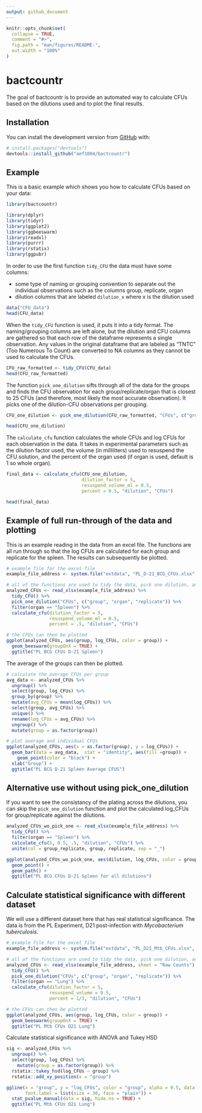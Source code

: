 ```yaml
---
output: github_document
---
```


```r
knitr::opts_chunk$set(
  collapse = TRUE,
  comment = "#>",
  fig.path = "man/figures/README-",
  out.width = "100%"
)
```

# bactcountr

<!-- badges: start -->
<!-- badges: end -->

The goal of bactcountr is to provide an automated way to calculate CFUs based on the dilutions used and to plot the final results.

## Installation

You can install the development version from [GitHub](https://github.com/) with:

``` r
# install.packages("devtools")
devtools::install_github("aef1004/bactcountr")
```
## Example

This is a basic example which shows you how to calculate CFUs based on your data:

```r
library(bactcountr)

library(dplyr)
library(tidyr)
library(ggplot2)
library(ggbeeswarm)
library(readxl)
library(purrr)
library(rstatix)
library(ggpubr)

```

In order to use the first function `tidy_CFU` the data must have some columns:

- some type of naming or grouping convention to separate out the individual observations such as the columns group, replicate, organ
- dilution columns that are labeled `dilution_x` where x is the dilution used

```r
data("CFU_data")
head(CFU_data)
```

When the `tidy_CFU` function is used, it puts it into a tidy format. The naming/grouping columns are left alone, but the dilution and CFU columns are gathered so that each row of the dataframe represents a single observation. Any values in the original dataframe that are labeled as "TNTC" (Too Numerous To Count) are converted to NA columns as they cannot be used to calculate the CFUs.

```r
CFU_raw_formatted <- tidy_CFU(CFU_data)
head(CFU_raw_formatted)
```

The function `pick_one_dilution` sifts through all of the data for the groups and finds the CFU observation for each group/replicate/organ that is closest to 25 CFUs (and therefore, most likely the most accurate observation). It picks one of the dilution-CFU observations per grouping.
```r
CFU_one_dilution <- pick_one_dilution(CFU_raw_formatted, "CFUs", c("group", "organ", "replicate"))

head(CFU_one_dilution)
```

The `calculate_cfu` function calculates the whole CFUs and log CFUs for each observation in the data. It takes in experimental parameters such as the dilution factor used, the volume (in milliliters) used to resuspend the CFU solution, and the percent of the organ used (if organ is used, default is 1 so whole organ).
```r
final_data <- calculate_cfu(CFU_one_dilution, 
                            dilution_factor = 5, 
                            resuspend_volume_ml = 0.5, 
                            percent = 0.5, "dilution", "CFUs")

head(final_data)
```


## Example of full run-through of the data and plotting

This is an example reading in the data from an excel file. The functions are all run through so that the log CFUs are calculated for each group and replicate for the spleen. The results can subsequently be plotted.

```r
# example file for the excel file
example_file_address <- system.file("extdata", "PL_D-21_BCG_CFUs.xlsx", package = "bactcountr")

# all of the functions are used to tidy the data, pick one dilution, and then calculate the log CFUs
analyzed_CFUs <- read_xlsx(example_file_address) %>%
  tidy_CFU() %>%
  pick_one_dilution("CFUs", c("group", "organ", "replicate")) %>%
  filter(organ == "Spleen") %>%
  calculate_cfu(dilution_factor = 5,
                resuspend_volume_ml = 0.5,
                percent = .5, "dilution", "CFUs")

# the CFUs can then be plotted
ggplot(analyzed_CFUs, aes(group, log_CFUs, color = group)) +
  geom_beeswarm(groupOnX = TRUE) +
  ggtitle("PL BCG CFUs D-21 Spleen")

```

The average of the groups can then be plotted.
```r
# calculate the average CFUs per group
avg_data <- analyzed_CFUs %>%
  ungroup() %>%
  select(group, log_CFUs) %>%
  group_by(group) %>%
  mutate(avg_CFUs = mean(log_CFUs)) %>%
  select(group, avg_CFUs) %>%
  unique() %>%
  rename(log_CFUs = avg_CFUs) %>%
  ungroup() %>%
  mutate(group = as.factor(group))

# plot average and individual CFUs
ggplot(analyzed_CFUs, aes(x = as.factor(group), y = log_CFUs)) +
  geom_bar(data = avg_data,  stat = "identity", aes(fill =group)) +
    geom_point(color = "black") +
  xlab("Group") +
  ggtitle("PL BCG D-21 Spleen Average CFUS")
```


## Alternative use without using pick_one_dilution

If you want to see the consistancy of the plating across the dilutions, you can skip the `pick_one_dilution` function and plot the calculated log_CFUs for group/replicate against the dilutions.
```r
analyzed_CFUs_wo_pick_one <- read_xlsx(example_file_address) %>%
  tidy_CFU() %>%
  filter(organ == "Spleen") %>%
  calculate_cfu(5, 0.5, .5, "dilution", "CFUs") %>%
  unite(col = group_replicate, group, replicate, sep = "_")

ggplot(analyzed_CFUs_wo_pick_one, aes(dilution, log_CFUs, color = group_replicate)) +
  geom_point() +
  geom_path() +
  ggtitle("PL BCG CFUs D-21 Spleen for all dilutions")

```

## Calculate statistical significance with different dataset

We will use a different dataset here that has real statistical significance. The data is from the PL Experiment, D21 post-infection with *Mycobacterium tuberculosis*.
```r
# example file for the excel file
example_file_address <- system.file("extdata", "PL_D21_Mtb_CFUs.xlsx", package = "bactcountr")

# all of the functions are used to tidy the data, pick one dilution, and then calculate the log CFUs
analyzed_CFUs <- read_xlsx(example_file_address, sheet = "Raw Counts") %>%
  tidy_CFU() %>%
  pick_one_dilution("CFUs", c("group", "organ", "replicate")) %>%
  filter(organ == "Lung") %>%
  calculate_cfu(dilution_factor = 5, 
                resuspend_volume = 0.5,
                percent = 1/3, "dilution", "CFUs")

# the CFUs can then be plotted
ggplot(analyzed_CFUs, aes(group, log_CFUs, color = group)) +
  geom_beeswarm(groupOnX = TRUE) +
  ggtitle("PL Mtb CFUs D21 Lung")

```

Calculate statistical significance with ANOVA and Tukey HSD
```r
sig <- analyzed_CFUs %>%
  ungroup() %>%
  select(group, log_CFUs) %>%
    mutate(group = as.factor(group)) %>%
  rstatix::tukey_hsd(log_CFUs ~ group) %>%
  rstatix::add_xy_position(x = "group")

ggline(x = "group", y = "log_CFUs", color = "group", alpha = 0.5, data = analyzed_CFUs,
       font.label = list(size = 30, face = "plain")) +
  stat_pvalue_manual(data = sig, hide.ns = TRUE) +
  ggtitle("PL Mtb CFUs D21 Lung")
```

